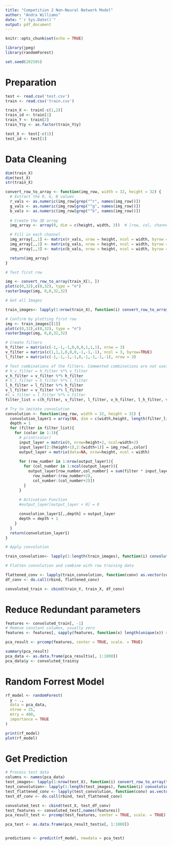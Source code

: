 ```yaml
---
title: "Competition 2 Non-Neural Network Model"
author: "Andra Williams"
date: "`r Sys.Date()`"
output: pdf_document
---
```


```r
knitr::opts_chunk$set(echo = TRUE)
```

```r
library(jpeg)
library(randomForest)

set.seed(202505)
```

# Preparation

```r
test <- read.csv('test.csv')
train <- read.csv('train.csv')

train_X <- train[-c(1,2)]
train_id <- train[1]
train_Y <- train[2]
train_Y$y <- as.factor(train_Y$y)

test_X <- test[-c(1)]
test_id <- test[1]
```

# Data Cleaning

```r
dim(train_X)
dim(test_X)
str(train_X)
```


```r
convert_row_to_array <- function(img_row, width = 32, height = 32) {
  # Extract the R, G, B values
  r_vals <- as.numeric(img_row[grep("^r", names(img_row))])
  g_vals <- as.numeric(img_row[grep("^g", names(img_row))])
  b_vals <- as.numeric(img_row[grep("^b", names(img_row))])
  
  # Create the 3D array
  img_array <- array(0, dim = c(height, width, 3))  # [row, col, channel]

  # Fill in each channel
  img_array[,,1] <- matrix(r_vals, nrow = height, ncol = width, byrow = TRUE)
  img_array[,,2] <- matrix(g_vals, nrow = height, ncol = width, byrow = TRUE)
  img_array[,,3] <- matrix(b_vals, nrow = height, ncol = width, byrow = TRUE)

  return(img_array)
}
```


```r
# Test first row

img <- convert_row_to_array(train_X[1, ])
plot(c(0,32),c(0,32), type = "n")
rasterImage(img, 0,0,32,32)
```

```r

# Get all Images

train_images<- lapply(1:nrow(train_X), function(i) convert_row_to_array(train_X[i, ]))

# Confirm by plotting first row
img <- train_images[[1]]
plot(c(0,32),c(0,32), type = "n")
rasterImage(img, 0,0,32,32)
```

```r
# Create filters
h_filter = matrix(c(-1,-1,-1,0,0,0,1,1,1), nrow = 3)
v_filter = matrix(c(1,1,1,0,0,0,-1,-1,-1), ncol = 3, byrow=TRUE)
l_filter = matrix(c(-1,-1,-1,-1,8,-1,-1,-1,-1), nrow = 3)

# Test combinations of the filters. Commented combinations are not useful
# h_v_filter = h_filter %*% v_filter
v_h_filter = v_filter %*% h_filter
# h_l_filter = h_filter %*% l_filter
l_h_filter = l_filter %*% h_filter
v_l_filter = v_filter %*% l_filter
#l_v_filter = l_filter %*% v_filter
filter_list = c(h_filter, v_filter, l_filter, v_h_filter, l_h_filter, v_l_filter)
```

```r
# Try to imitate convolution
convolution <- function(img_row, width = 32, height = 32) {
  convolution_layer1 = array(NA, dim = c(width,height, length(filter_list)*3))
  depth = 1
  for (filter in filter_list){
    for (color in 1:3){
      # print(color)
      input_layer = matrix(0, nrow=height+2, ncol=width+2)
      input_layer[2:(height+1),2:(width+1)] = img_row[,,color]
      output_layer = matrix(data=NA, nrow=height, ncol = width)
      
      for (row_number in 1:nrow(output_layer)){
        for (col_number in 1:ncol(output_layer)){
          output_layer[row_number,col_number] = sum(filter * input_layer[
            row_number:(row_number+2),
            col_number:(col_number+2)])
        }
      }
      
      # Activation Function
      #output_layer[output_layer < 0] = 0

      convolution_layer1[,,depth] = output_layer
      depth = depth + 1
    }
  }
  return(convolution_layer1)
}

```

```r
# Apply convolution

train_convolution<- lapply(1:length(train_images), function(i) convolution(train_images[[i]]))
```

```r
# Flatten convolution and combine with raw training data

flattened_conv <- lapply(train_convolution, function(conv) as.vector(conv))
df_conv <- do.call(rbind, flattened_conv)

convoluted_train <- cbind(train_Y, train_X, df_conv)
```

# Reduce Redundant parameters

```r
features <- convoluted_train[, -1]
# Remove constant columns, usually zero
features <- features[, sapply(features, function(x) length(unique(x)) > 1)]

pca_result <- prcomp(features, center = TRUE, scale. = TRUE)

summary(pca_result)
pca_data <- as.data.frame(pca_result$x[, 1:1000])
pca_data$y <- convoluted_train$y

```


# Random Forrest Model
```r
rf_model <- randomForest(
  y ~ .,
  data = pca_data,
  ntree = 25,
  mtry = 400,
  importance = TRUE
)

print(rf_model)
plot(rf_model)
```


# Get Prediction
```r
# Process test data
columns <- names(pca_data)
test_images<- lapply(1:nrow(test_X), function(i) convert_row_to_array(test_X[i, ]))
test_convolution<- lapply(1:length(test_images), function(i) convolution(test_images[[i]]))
test_flattened_conv <- lapply(test_convolution, function(conv) as.vector(conv))
test_df_conv <- do.call(rbind, test_flattened_conv)

convoluted_test <- cbind(test_X, test_df_conv)
test_features <- convoluted_test[,names(features)]
pca_result_test <- prcomp(test_features, center = TRUE, scale. = TRUE)

pca_test <- as.data.frame(pca_result_test$x[, 1:1000])


predictions <- predict(rf_model, newdata = pca_test)
```

